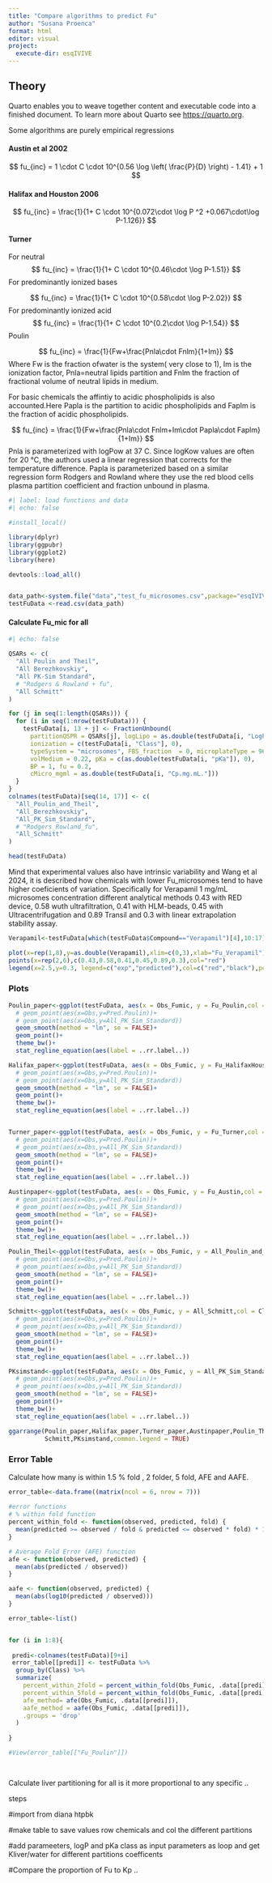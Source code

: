 ```yaml
---
title: "Compare algorithms to predict Fu"
author: "Susana Proenca"
format: html
editor: visual
project:
  execute-dir: esqIVIVE
---
```


## Theory

Quarto enables you to weave together content and executable code into a finished document. To learn more about Quarto see <https://quarto.org>.

Some algorithms are purely empirical regressions

#### Austin et al 2002

$$ 
fu_{inc} = 1 \cdot C \cdot 10^{0.56 \log \left( \frac{P}{D} \right) - 1.41} + 1 
$$

#### Halifax and Houston 2006

$$ 
fu_{inc} = \frac{1}{1+ C \cdot 10^{0.072\cdot \log P ^2 +0.067\cdot\log P-1.126}}
$$

#### Turner

For neutral $$ 
fu_{inc} = \frac{1}{1+ C \cdot 10^{0.46\cdot \log P-1.51}}
$$ For predominantly ionized bases

$$ 
fu_{inc} = \frac{1}{1+ C \cdot 10^{0.58\cdot \log P-2.02}}
$$ For predominantly ionized acid $$ 
fu_{inc} = \frac{1}{1+ C \cdot 10^{0.2\cdot \log P-1.54}}
$$ Poulin

$$ 
fu_{inc} = \frac{1}{Fw+\frac{Pnla\cdot Fnlm}{1+Im}}
$$ Where Fw is the fraction ofwater is the system( very close to 1), Im is the ionization factor, Pnla=neutral lipids partition and Fnlm the fraction of fractional volume of neutral lipids in medium.

For basic chemicals the affintiy to acidic phospholipids is also accounted.Here Papla is the partition to acidic phospholipids and Faplm is the fraction of acidic phospholipids.

$$ 
fu_{inc} = \frac{1}{Fw+\frac{Pnla\cdot Fnlm+Im\cdot Papla\cdot Faplm}{1+Im}}
$$ Pnla is parameterized with logPow at 37 C. Since logKow values are often for 20 °C, the authors used a linear regression that corrects for the temperature difference. Papla is parameterized based on a similar regression form Rodgers and Rowland where they use the red blood cells plasma partition coefficient and fraction unbound in plasma.

```r
#| label: load functions and data
#| echo: false

#install_local()

library(dplyr)
library(ggpubr)
library(ggplot2)
library(here)

devtools::load_all()


data_path<-system.file("data","test_fu_microsomes.csv",package="esqIVIVE")
testFuData <-read.csv(data_path)
```

#### Calculate Fu_mic for all

```r
#| echo: false

QSARs <- c(
  "All Poulin and Theil",
  "All Berezhkovskiy",
  "All PK-Sim Standard",
  # "Rodgers & Rowland + fu",
  "All Schmitt"
)

for (j in seq(1:length(QSARs))) {
  for (i in seq(1:nrow(testFuData))) {
    testFuData[i, 13 + j] <- FractionUnbound(
      partitionQSPR = QSARs[j], logLipo = as.double(testFuData[i, "LogP37C"]),
      ionization = c(testFuData[i, "Class"], 0),
      typeSystem = "microsomes", FBS_fraction  = 0, microplateType = 96,
      volMedium = 0.22, pKa = c(as.double(testFuData[i, "pKa"]), 0),
      BP = 1, fu = 0.2,
      cMicro_mgml = as.double(testFuData[i, "Cp.mg.mL."]))
  }
}
colnames(testFuData)[seq(14, 17)] <- c(
  "All_Poulin_and_Theil",
  "All_Berezhkovskiy",
  "All_PK_Sim_Standard",
  # "Rodgers_Rowland_fu",
  "All_Schmitt"
)

head(testFuData)
```

Mind that experimental values also have intrinsic variability and Wang et al 2024, it is described how chemicals with lower Fu_microsomes tend to have higher coeficients of variation. Specifically for Verapamil 1 mg/mL microsomes concentration different analytical methods 0.43 with RED device, 0.58 wuth ultrafiltration, 0.41 with HLM-beads, 0.45 with Ultracentrifugation and 0.89 Transil and 0.3 with linear extrapolation stability assay.

```r
Verapamil<-testFuData[which(testFuData$Compound=="Verapamil")[4],10:17]

plot(x=rep(1,8),y=as.double(Verapamil),xlim=c(0,3),xlab="Fu_Verapamil")
points(x=rep(2,6),c(0.43,0.58,0.41,0.45,0.89,0.3),col="red")
legend(x=2.5,y=0.3, legend=c("exp","predicted"),col=c("red","black"),pch=19)

```

### Plots

```r
Poulin_paper<-ggplot(testFuData, aes(x = Obs_Fumic, y = Fu_Poulin,col = Class)) +
  # geom_point(aes(x=Obs,y=Pred.Poulin))+
  # geom_point(aes(x=Obs,y=All_PK_Sim_Standard))
  geom_smooth(method = "lm", se = FALSE)+
  geom_point()+
  theme_bw()+
  stat_regline_equation(aes(label = ..rr.label..)) 

Halifax_paper<-ggplot(testFuData, aes(x = Obs_Fumic, y = Fu_HalifaxHouston,col = Class)) +
  # geom_point(aes(x=Obs,y=Pred.Poulin))+
  # geom_point(aes(x=Obs,y=All_PK_Sim_Standard))
  geom_smooth(method = "lm", se = FALSE)+
  geom_point()+
  theme_bw()+
  stat_regline_equation(aes(label = ..rr.label..)) 


Turner_paper<-ggplot(testFuData, aes(x = Obs_Fumic, y = Fu_Turner,col = Class)) +
  # geom_point(aes(x=Obs,y=Pred.Poulin))+
  # geom_point(aes(x=Obs,y=All_PK_Sim_Standard))
  geom_smooth(method = "lm", se = FALSE)+
  geom_point()+
  theme_bw()+
  stat_regline_equation(aes(label = ..rr.label..)) 

Austinpaper<-ggplot(testFuData, aes(x = Obs_Fumic, y = Fu_Austin,col = Class)) +
  # geom_point(aes(x=Obs,y=Pred.Poulin))+
  # geom_point(aes(x=Obs,y=All_PK_Sim_Standard))
  geom_smooth(method = "lm", se = FALSE)+
  geom_point()+
  theme_bw()+
  stat_regline_equation(aes(label = ..rr.label..)) 

Poulin_Theil<-ggplot(testFuData, aes(x = Obs_Fumic, y = All_Poulin_and_Theil,col = Class)) +
  # geom_point(aes(x=Obs,y=Pred.Poulin))+
  # geom_point(aes(x=Obs,y=All_PK_Sim_Standard))
  geom_smooth(method = "lm", se = FALSE)+
  geom_point()+
  theme_bw()+
  stat_regline_equation(aes(label = ..rr.label..)) 

Schmitt<-ggplot(testFuData, aes(x = Obs_Fumic, y = All_Schmitt,col = Class)) +
  # geom_point(aes(x=Obs,y=Pred.Poulin))+
  # geom_point(aes(x=Obs,y=All_PK_Sim_Standard))
  geom_smooth(method = "lm", se = FALSE)+
  geom_point()+
  theme_bw()+
  stat_regline_equation(aes(label = ..rr.label..)) 

PKsimstand<-ggplot(testFuData, aes(x = Obs_Fumic, y = All_PK_Sim_Standard,col = Class)) +
  # geom_point(aes(x=Obs,y=Pred.Poulin))+
  # geom_point(aes(x=Obs,y=All_PK_Sim_Standard))
  geom_smooth(method = "lm", se = FALSE)+
  geom_point()+
  theme_bw()+
  stat_regline_equation(aes(label = ..rr.label..)) 

ggarrange(Poulin_paper,Halifax_paper,Turner_paper,Austinpaper,Poulin_Theil,
          Schmitt,PKsimstand,common.legend = TRUE)
```

### Error Table

Calculate how many is within 1.5 % fold , 2 folder, 5 fold, AFE and AAFE.

```r
error_table<-data.frame((matrix(ncol = 6, nrow = 7)))
  
#error functions
# % within fold function
percent_within_fold <- function(observed, predicted, fold) {
  mean(predicted >= observed / fold & predicted <= observed * fold) * 100
}

# Average Fold Error (AFE) function
afe <- function(observed, predicted) {
  mean(abs(predicted / observed))
}

aafe <- function(observed, predicted) {
  mean(abs(log10(predicted / observed)))
}

error_table<-list()


for (i in 1:8){
  
 predi<-colnames(testFuData)[9+i]
 error_table[[predi]] <- testFuData %>%
  group_by(Class) %>%
  summarize(
    percent_within_2fold = percent_within_fold(Obs_Fumic, .data[[predi]], 2),
    percent_within_5fold = percent_within_fold(Obs_Fumic, .data[[predi]], 5),
    afe_method= afe(Obs_Fumic, .data[[predi]]),
    aafe_method = aafe(Obs_Fumic, .data[[predi]]),
    .groups = 'drop'
  ) 
  
}

#View(error_table[["Fu_Poulin"]])

  

```

Calculate liver partitioning for all is it more proportional to any specific ..

steps

#import from diana htpbk

#make table to save values row chemicals and col the different partitions

#add parameeters, logP and pKa class as input parameters as loop and get Kliver/water for different partitions coefficents

#Compare the proportion of Fu to Kp ..

```r

```